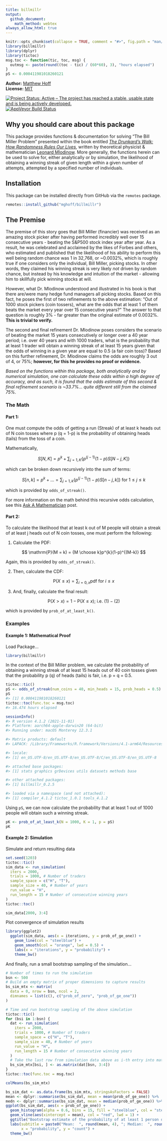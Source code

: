 ```yaml
---
title: billmillr
output:
  github_document:
    math_method: webtex
always_allow_html: true
---
```


<!-- README.md is generated from README.Rmd. Please edit that file -->

```r
knitr::opts_chunk$set(collapse = TRUE, comment = "#>", fig.path = "man/figures/README-")
library(billmillr)
library(dplyr)
library(tictoc)
msg.toc <- function(tic, toc, msg) {
  outmsg <- paste(round((toc - tic) / (60*60), 3), "hours elapsed")
}
pS <- 0.000411981018260121
```

**Author:** [Matthew Hoff](https://github.com/mghoff)
<br/>
**License:** [MIT](https://opensource.org/licenses/MIT)<br/>

[![Project Status: Active – The project has reached a stable, usable state and is being actively developed.](http://www.repostatus.org/badges/latest/active.svg)](https://www.repostatus.org/)
[![AppVeyor Build Status](https://ci.appveyor.com/api/projects/status/github/ropensci/epubr?branch=master&svg=true)](https://ci.appveyor.com/project/leonawicz/epubr)

## Why you should care about this package

This package provides functions & documentation for solving "The Bill Miller Problem" presented within the book entitled 
[*The Drunkard's Walk: How Randomness Rules Our Lives*](https://www.amazon.com/Drunkards-Walk-Randomness-Rules-Lives/dp/0307275175),
written by theoretical physicist & mathematician [Leonard Mlodinow](https://en.wikipedia.org/wiki/Leonard_Mlodinow).
More generally, the functions herein can be used to solve for, either analytically or by simulation, the likelihood of obtaining a winning streak of given length within a given number of attempts, attempted by a specified number of individuals.

## Installation

This package can be installed directly from GitHub via the `remotes` package.
```r
remotes::install_github("mghoff/billmillr")
```

## The Premise

The premise of this story goes that Bill Miller (financier) was received as an amazing stock picker after having performed incredibly well over 15 consecutive years - beating the S&P500 stock index year after year. As a result, he was celebrated and acclaimed by the likes of Forbes and others, who estimated and published that the likelihood of his ability to perform this well being random chance was 1 in 32,768, or ~0.0032%, which is roughly true if one considers only the individual, Bill Miller, picking stocks. In other words, they claimed his winning streak is very likely *not* driven by random chance, but instead by his knowledge and intuition of the market - allowing him to skillfully pick winning stocks at will.

However, what Dr. Mlodinow understood and illustrated in his book is that there are/were many hedge fund managers all picking stocks.
Based on this fact, he poses the first of two refinements to the above estimation: "Out of 1000 stock pickers (coin tossers), what are the odds that at least 1 of them beats the market every year over 15 consecutive years?" The answer to that question is roughly 3% - far greater than the original estimate of 0.0032%. **This is trivial to verify.**

The second and final refinement Dr. Mlodinow poses considers the scenario of beating the market 15 years consecutively or longer over a 40 year period; i.e. over 40 years and with 1000 traders, what is the probability that at least 1 trader will obtain a winning streak of at least 15 years given that the odds of winning in a given year are equal to 0.5 (a fair coin toss)? Based on this further refinement, Dr. Mlodinow claims the odds are roughly 3 out of 4, or 75%; **however, for this he provides no proof or evidence.**

*Based on the functions within this package, both analytically and by numerical simulation, one can calculate these odds within a high degree of accuracy, and as such, it is found that the odds estimate of this second & final refinement scenario is ~33.7%... quite different still from the claimed 75%.*

### The Math

#### Part 1:
One must compute the odds of getting a run (Streak) of at least k heads out of N coin tosses where p (q = 1-p)
is the probability of obtaining heads (tails) from the toss of a coin.

Mathematically,

$$
S[N, K] = p^k + \sum_{j=1, K} \{ p^{(j-1)} (1-p) S[N-j, K] \}
$$

which can be broken down recursively into the sum of terms:

$$
S[n, k] = p^k + ... = \sum_{j=1, k} \{ p^{(j-1)} (1-p) S[n-j, k] \} \text{ for } 1 \le j \le k
$$

which is provided by `odds_of_streak()`.

For more information on the math behind this recursive odds calculation, see this
[Ask A Mathematician](https://www.askamathematician.com/2010/07/q-whats-the-chance-of-getting-a-run-of-k-successes-in-n-bernoulli-trials-why-use-approximations-when-the-exact-answer-is-known/) post.


#### Part 2:
To calculate the likelihood that at least k out of M people will obtain a streak of at least j heads out of N coin tosses, one must perform the following:

1. Calculate the PDF: 

$$
\mathrm{P}(M = k) = {M \choose k}p^{k}(1-p)^{(M-k)}
$$

Again, this is provided by `odds_of_streak()`.

2. Then, calculate the CDF: 

$$
\mathrm{P}(X \le x) = \sum_{i=0,x} \mathrm{pdf} \text{ for } {i \le x}
$$

3. And, finally, calculate the final result:

$$
\mathrm{P}(X > x) = 1 - \mathrm{P}(X \le x) \text{;  i.e. } (1) - (2)
$$

which is provided by `prob_of_at_least_k()`.

### Examples

#### Example 1: Mathematical Proof

Load Package...

```r
library(billmillr)
```

In the context of the Bill Miller problem, we calculate the probability of
obtaining a winning streak of at least 15 heads out of 40 coin tosses
given that the probability p (q) of heads (tails) is fair, i.e. p = q = 0.5.

```r
tictoc::tic()
pS <- odds_of_streak(num_coins = 40, min_heads = 15, prob_heads = 0.5)
pS
#> [1] 0.000411981018260121
tictoc::toc(func.toc = msg.toc)
#> 16.474 hours elapsed

sessionInfo()
#> R version 4.1.2 (2021-11-01)
#> Platform: aarch64-apple-darwin20 (64-bit)
#> Running under: macOS Monterey 12.3.1

#> Matrix products: default
#> LAPACK: /Library/Frameworks/R.framework/Versions/4.1-arm64/Resources/lib/libRlapack.dylib

#> locale:
#> [1] en_US.UTF-8/en_US.UTF-8/en_US.UTF-8/C/en_US.UTF-8/en_US.UTF-8

#> attached base packages:
#> [1] stats graphics grDevices utils datasets methods base     

#> other attached packages:
#> [1] billmillr_0.2.5

#> loaded via a namespace (and not attached):
#> [1] compiler_4.1.2 tictoc_1.0.1 tools_4.1.2   
```

Using `pS`, we can now calculate the probability that at least 1 out of 1000 people
will obtain such a winning streak.

```r
pK <- prob_of_at_least_k(N = 1000, K = 1, p = pS)
pK
```


#### Example 2: Simulation

Simulate and return resulting data
```r
set.seed(1203)
tictoc::tic()
sim_data <- run_simulation(
  iters = 2000,
  trials = 1000, # Number of traders
  sample_space = c("H", "T"),
  sample_size = 40, # Number of years
  run_value = "H",
  run_length = 15 # Number of consecutive winning years
)
tictoc::toc()

sim_data[2000, 3:4]
```

Plot convergence of simulation results
```r
library(ggplot2)
  ggplot(sim_data, aes(x = iterations, y = prob_of_ge_one)) +
    geom_line(col = "steelblue") + 
    geom_smooth(col = "orange", lwd = 0.5) + 
    labs(x = "iterations", y = "probability") +
    theme_bw()
```

And finally, run a small bootstrap sampling of the simulation...
```r
# Number of times to run the simulation
bsn <- 500
# Build an empty matrix of proper dimensions to capture results 
bs_sim_mtx <- matrix(
  data = 0, nrow = bsn, ncol = 2,
  dimnames = list(c(), c("prob_of_zero", "prob_of_ge_one"))
)

# Time and run bootstrap sampling of the above simulation
tictoc::tic()
for (bsi in 1:bsn) {
  dat <- run_simulation(
    iters = 2000,
    trials = 1000, # Number of traders
    sample_space = c("H", "T"),
    sample_size = 40, # Number of years
    run_value = "H",
    run_length = 15 # Number of consecutive winning years
  )
  # Take the last row from simulation data above as i-th entry into matrix
  bs_sim_mtx[bsi, ] <- as.matrix(dat[bsn, 3:4])
}
tictoc::toc(func.toc = msg.toc)

colMeans(bs_sim_mtx)
```

```r
bs_sim_dat <- as.data.frame(bs_sim_mtx, stringsAsFactors = FALSE)
mean <- dplyr::summarise(bs_sim_dat, mean = mean(prob_of_ge_one)) %>% .[[1]]
medn <- dplyr::summarise(bs_sim_dat, mean = median(prob_of_ge_one)) %>% .[[1]]
ggplot(bs_sim_dat, aes(x = prob_of_ge_one)) +
  geom_histogram(alpha = 0.6, bins = 15, fill = "steelblue", col = "steelblue") +
  geom_vline(aes(xintercept = mean), col = "red", lwd = 1) +
  ggtitle("Bootstrap estimate of the probability of at least 1 person out of 1000\nobtaining a streak of 15 heads out of 40 coin tosses") +
  labs(subtitle = paste0("Mean:  ", round(mean, 4), "; Median:  ", round(medn, 4), "; N:  ", bsn),
       x = "probability", y = "count") +
  theme_bw()
```
